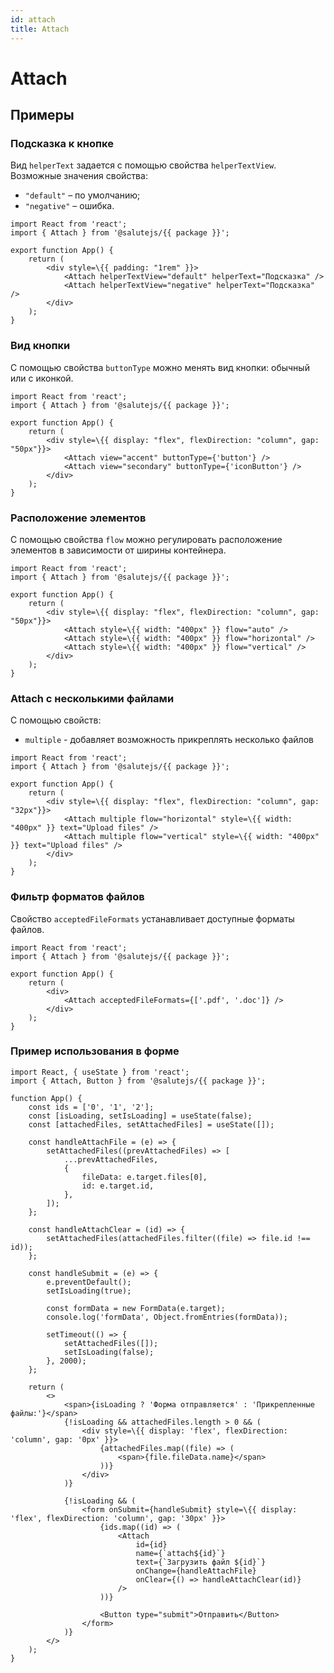 ```yaml
---
id: attach
title: Attach
---
```



# Attach
<Description name="Attach" />
<PropsTable name="Attach" />

## Примеры

### Подсказка к кнопке
Вид `helperText` задается с помощью свойства `helperTextView`. Возможные значения свойства:
+ `"default"` – по умолчанию;
+ `"negative"` – ошибка.

```tsx live
import React from 'react';
import { Attach } from '@salutejs/{{ package }}';

export function App() {
    return (
        <div style=\{{ padding: "1rem" }}>
            <Attach helperTextView="default" helperText="Подсказка" />
            <Attach helperTextView="negative" helperText="Подсказка" />
        </div>
    );
}
```

### Вид кнопки
С помощью свойства `buttonType` можно менять вид кнопки: обычный или с иконкой.

```tsx live
import React from 'react';
import { Attach } from '@salutejs/{{ package }}';

export function App() {
    return (
        <div style=\{{ display: "flex", flexDirection: "column", gap: "50px"}}>
            <Attach view="accent" buttonType={'button'} />
            <Attach view="secondary" buttonType={'iconButton'} />
        </div>
    );
}
```

### Расположение элементов
C помощью свойства `flow` можно регулировать расположение элементов в зависимости от ширины контейнера.

```tsx live
import React from 'react';
import { Attach } from '@salutejs/{{ package }}';

export function App() {
    return (
        <div style=\{{ display: "flex", flexDirection: "column", gap: "50px"}}>
            <Attach style=\{{ width: "400px" }} flow="auto" />
            <Attach style=\{{ width: "400px" }} flow="horizontal" />
            <Attach style=\{{ width: "400px" }} flow="vertical" />
        </div>
    );
}
```

### Attach с несколькими файлами

С помощью свойств:
- `multiple` - добавляет возможность прикреплять несколько файлов

```tsx live
import React from 'react';
import { Attach } from '@salutejs/{{ package }}';

export function App() {
    return (
        <div style=\{{ display: "flex", flexDirection: "column", gap: "32px"}}>
            <Attach multiple flow="horizontal" style=\{{ width: "400px" }} text="Upload files" />
            <Attach multiple flow="vertical" style=\{{ width: "400px" }} text="Upload files" />
        </div>
    );
}
```

### Фильтр форматов файлов
Свойство `acceptedFileFormats` устанавливает доступные форматы файлов.

```tsx live
import React from 'react';
import { Attach } from '@salutejs/{{ package }}';

export function App() {
    return (
        <div>
            <Attach acceptedFileFormats={['.pdf', '.doc']} />
        </div>
    );
}
```

### Пример использования в форме

```tsx live
import React, { useState } from 'react';
import { Attach, Button } from '@salutejs/{{ package }}';

function App() {
    const ids = ['0', '1', '2'];
    const [isLoading, setIsLoading] = useState(false);
    const [attachedFiles, setAttachedFiles] = useState([]);

    const handleAttachFile = (e) => {
        setAttachedFiles((prevAttachedFiles) => [
            ...prevAttachedFiles,
            {
                fileData: e.target.files[0],
                id: e.target.id,
            },
        ]);
    };

    const handleAttachClear = (id) => {
        setAttachedFiles(attachedFiles.filter((file) => file.id !== id));
    };

    const handleSubmit = (e) => {
        e.preventDefault();
        setIsLoading(true);
  
        const formData = new FormData(e.target);
        console.log('formData', Object.fromEntries(formData));

        setTimeout(() => {
            setAttachedFiles([]);
            setIsLoading(false);
        }, 2000);
    };

    return (
        <>
            <span>{isLoading ? 'Форма отправляется' : 'Прикрепленные файлы:'}</span>
            {!isLoading && attachedFiles.length > 0 && (
                <div style=\{{ display: 'flex', flexDirection: 'column', gap: '0px' }}>
                    {attachedFiles.map((file) => (
                        <span>{file.fileData.name}</span>
                    ))}
                </div>
            )}

            {!isLoading && (
                <form onSubmit={handleSubmit} style=\{{ display: 'flex', flexDirection: 'column', gap: '30px' }}>
                    {ids.map((id) => (
                        <Attach
                            id={id}
                            name={`attach${id}`}
                            text={`Загрузить файл ${id}`}
                            onChange={handleAttachFile}
                            onClear={() => handleAttachClear(id)}
                        />
                    ))}

                    <Button type="submit">Отправить</Button>
                </form>
            )}
        </>
    );
}
```